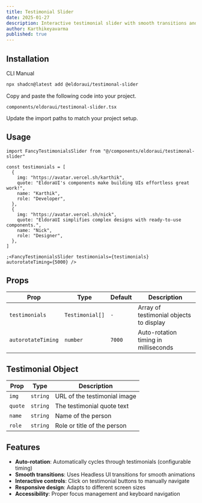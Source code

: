 ```yaml
---
title: Testimonial Slider
date: 2025-01-27
description: Interactive testimonial slider with smooth transitions and auto-rotation features.
author: Karthikeyavarma
published: true
---
```


<ComponentPreview name="testimonal-slider-demo" />

## Installation

<Tabs defaultValue="cli">

<TabsList>
  <TabsTrigger value="cli">CLI</TabsTrigger>
  <TabsTrigger value="manual">Manual</TabsTrigger>
</TabsList>
<TabsContent value="cli">

```bash
npx shadcn@latest add @eldoraui/testimonal-slider
```

</TabsContent>

<TabsContent value="manual">

<Steps>

<Step>Copy and paste the following code into your project.</Step>

`components/eldoraui/testimonal-slider.tsx`

<ComponentSource name="testimonal-slider" />

<Step>Update the import paths to match your project setup.</Step>

</Steps>

</TabsContent>

</Tabs>

## Usage

```tsx showLineNumbers
import FancyTestimonialsSlider from "@/components/eldoraui/testimonal-slider"
```

```tsx showLineNumbers
const testimonials = [
  {
    img: "https://avatar.vercel.sh/karthik",
    quote: "EldoraUI's components make building UIs effortless great work!",
    name: "Karthik",
    role: "Developer",
  },
  {
    img: "https://avatar.vercel.sh/nick",
    quote: "EldoraUI simplifies complex designs with ready-to-use components.",
    name: "Nick",
    role: "Designer",
  },
]

;<FancyTestimonialsSlider testimonials={testimonials} autorotateTiming={5000} />
```

## Props

| Prop               | Type            | Default | Description                             |
| ------------------ | --------------- | ------- | --------------------------------------- |
| `testimonials`     | `Testimonial[]` | `-`     | Array of testimonial objects to display |
| `autorotateTiming` | `number`        | `7000`  | Auto-rotation timing in milliseconds    |

## Testimonial Object

| Prop    | Type     | Description                  |
| ------- | -------- | ---------------------------- |
| `img`   | `string` | URL of the testimonial image |
| `quote` | `string` | The testimonial quote text   |
| `name`  | `string` | Name of the person           |
| `role`  | `string` | Role or title of the person  |

## Features

- **Auto-rotation**: Automatically cycles through testimonials (configurable timing)
- **Smooth transitions**: Uses Headless UI transitions for smooth animations
- **Interactive controls**: Click on testimonial buttons to manually navigate
- **Responsive design**: Adapts to different screen sizes
- **Accessibility**: Proper focus management and keyboard navigation
